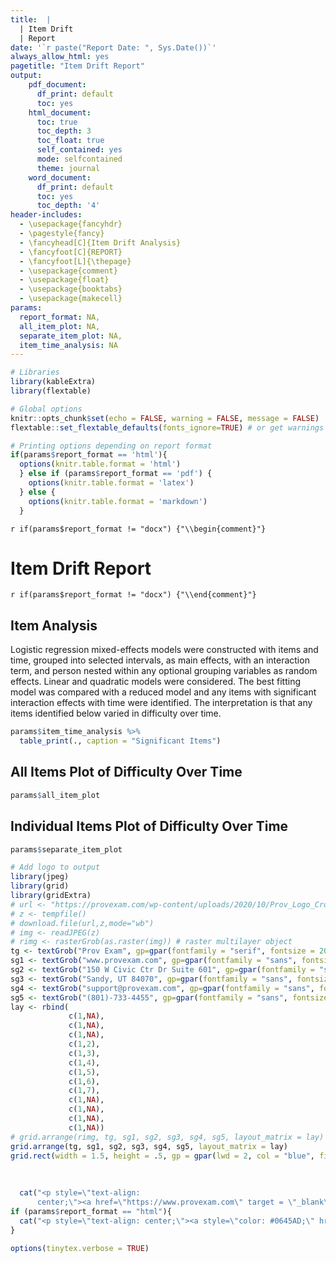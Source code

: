 ```yaml
---
title:  | 
  | Item Drift
  | Report
date: '`r paste("Report Date: ", Sys.Date())`'
always_allow_html: yes
pagetitle: "Item Drift Report"
output: 
    pdf_document:
      df_print: default
      toc: yes
    html_document:
      toc: true
      toc_depth: 3
      toc_float: true
      self_contained: yes
      mode: selfcontained
      theme: journal
    word_document:
      df_print: default
      toc: yes
      toc_depth: '4'
header-includes:
  - \usepackage{fancyhdr}
  - \pagestyle{fancy}
  - \fancyhead[C]{Item Drift Analysis}
  - \fancyfoot[C]{REPORT}
  - \fancyfoot[L]{\thepage}
  - \usepackage{comment}
  - \usepackage{float}
  - \usepackage{booktabs}
  - \usepackage{makecell}
params:
  report_format: NA,
  all_item_plot: NA,
  separate_item_plot: NA, 
  item_time_analysis: NA
---
```

```r
# Libraries
library(kableExtra)
library(flextable)

# Global options
knitr::opts_chunk$set(echo = FALSE, warning = FALSE, message = FALSE)
flextable::set_flextable_defaults(fonts_ignore=TRUE) # or get warnings

# Printing options depending on report format
if(params$report_format == 'html'){
  options(knitr.table.format = 'html')
  } else if (params$report_format == 'pdf') {
    options(knitr.table.format = 'latex')
  } else {
    options(knitr.table.format = 'markdown')
  }
```

`r if(params$report_format != "docx") {"\\begin{comment}"}`

# Item Drift Report

`r if(params$report_format != "docx") {"\\end{comment}"}`

## Item Analysis

Logistic regression mixed-effects models were constructed with items and time, grouped into selected intervals, as main effects, with an interaction term, and person nested within any optional grouping variables as random effects. Linear and quadratic models were considered. The best fitting model was compared with a reduced model and any items with significant interaction effects with time were identified. The interpretation is that any items identified below varied in difficulty over time.

```r
params$item_time_analysis %>% 
  table_print(., caption = "Significant Items")
```

## All Items Plot of Difficulty Over Time
```r
params$all_item_plot
```

## Individual Items Plot of Difficulty Over Time

```r
params$separate_item_plot
```

<!-- insert logo -->
```r
# Add logo to output
library(jpeg)
library(grid)
library(gridExtra)
# url <- "https://provexam.com/wp-content/uploads/2020/10/Prov_Logo_Cropped.png"
# z <- tempfile()
# download.file(url,z,mode="wb")
# img <- readJPEG(z)
# rimg <- rasterGrob(as.raster(img)) # raster multilayer object
tg <- textGrob("Prov Exam", gp=gpar(fontfamily = "serif", fontsize = 20))
sg1 <- textGrob("www.provexam.com", gp=gpar(fontfamily = "sans", fontsize = 10))
sg2 <- textGrob("150 W Civic Ctr Dr Suite 601", gp=gpar(fontfamily = "sans", fontsize = 10))
sg3 <- textGrob("Sandy, UT 84070", gp=gpar(fontfamily = "sans", fontsize = 10))
sg4 <- textGrob("support@provexam.com", gp=gpar(fontfamily = "sans", fontsize = 10))
sg5 <- textGrob("(801)-733-4455", gp=gpar(fontfamily = "sans", fontsize = 10))
lay <- rbind(
             c(1,NA),
             c(1,NA),
             c(1,NA),
             c(1,2),
             c(1,3),
             c(1,4),
             c(1,5),
             c(1,6),
             c(1,7),
             c(1,NA),
             c(1,NA),
             c(1,NA),
             c(1,NA))
# grid.arrange(rimg, tg, sg1, sg2, sg3, sg4, sg5, layout_matrix = lay)
grid.arrange(tg, sg1, sg2, sg3, sg4, sg5, layout_matrix = lay)
grid.rect(width = 1.5, height = .5, gp = gpar(lwd = 2, col = "blue", fill = NA))
```
&nbsp;

<!-- html contact links footer -->
```r
  cat("<p style=\"text-align:
      center;\"><a href=\"https://www.provexam.com\" target = \"_blank\">Prov Exam</a></p>")
if (params$report_format == "html"){
  cat("<p style=\"text-align: center;\"><a style=\"color: #0645AD;\" href = \"mailto:support@provexam.com?subject = Item Drift&body = Message\"><em>Email Prov for support</em></a></p>")
}
```

```r
options(tinytex.verbose = TRUE)
```

